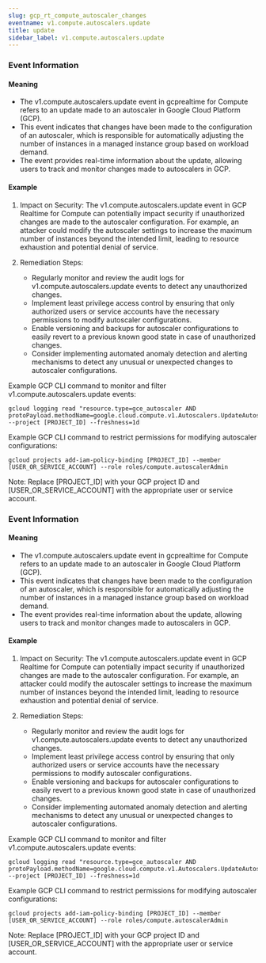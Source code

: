 ```yaml
--- 
slug: gcp_rt_compute_autoscaler_changes
eventname: v1.compute.autoscalers.update
title: update
sidebar_label: v1.compute.autoscalers.update
---
```


### Event Information

#### Meaning

- The v1.compute.autoscalers.update event in gcprealtime for Compute refers to an update made to an autoscaler in Google Cloud Platform (GCP).
- This event indicates that changes have been made to the configuration of an autoscaler, which is responsible for automatically adjusting the number of instances in a managed instance group based on workload demand.
- The event provides real-time information about the update, allowing users to track and monitor changes made to autoscalers in GCP.

#### Example

1. Impact on Security: The v1.compute.autoscalers.update event in GCP Realtime for Compute can potentially impact security if unauthorized changes are made to the autoscaler configuration. For example, an attacker could modify the autoscaler settings to increase the maximum number of instances beyond the intended limit, leading to resource exhaustion and potential denial of service.

2. Remediation Steps:
   - Regularly monitor and review the audit logs for v1.compute.autoscalers.update events to detect any unauthorized changes.
   - Implement least privilege access control by ensuring that only authorized users or service accounts have the necessary permissions to modify autoscaler configurations.
   - Enable versioning and backups for autoscaler configurations to easily revert to a previous known good state in case of unauthorized changes.
   - Consider implementing automated anomaly detection and alerting mechanisms to detect any unusual or unexpected changes to autoscaler configurations.

Example GCP CLI command to monitor and filter v1.compute.autoscalers.update events:
```
gcloud logging read "resource.type=gce_autoscaler AND protoPayload.methodName=google.cloud.compute.v1.Autoscalers.UpdateAutoscaler" --project [PROJECT_ID] --freshness=1d
```

Example GCP CLI command to restrict permissions for modifying autoscaler configurations:
```
gcloud projects add-iam-policy-binding [PROJECT_ID] --member [USER_OR_SERVICE_ACCOUNT] --role roles/compute.autoscalerAdmin
```

Note: Replace [PROJECT_ID] with your GCP project ID and [USER_OR_SERVICE_ACCOUNT] with the appropriate user or service account.


                       


















### Event Information

#### Meaning

- The v1.compute.autoscalers.update event in gcprealtime for Compute refers to an update made to an autoscaler in Google Cloud Platform (GCP).
- This event indicates that changes have been made to the configuration of an autoscaler, which is responsible for automatically adjusting the number of instances in a managed instance group based on workload demand.
- The event provides real-time information about the update, allowing users to track and monitor changes made to autoscalers in GCP.

#### Example

1. Impact on Security: The v1.compute.autoscalers.update event in GCP Realtime for Compute can potentially impact security if unauthorized changes are made to the autoscaler configuration. For example, an attacker could modify the autoscaler settings to increase the maximum number of instances beyond the intended limit, leading to resource exhaustion and potential denial of service.

2. Remediation Steps:
   - Regularly monitor and review the audit logs for v1.compute.autoscalers.update events to detect any unauthorized changes.
   - Implement least privilege access control by ensuring that only authorized users or service accounts have the necessary permissions to modify autoscaler configurations.
   - Enable versioning and backups for autoscaler configurations to easily revert to a previous known good state in case of unauthorized changes.
   - Consider implementing automated anomaly detection and alerting mechanisms to detect any unusual or unexpected changes to autoscaler configurations.

Example GCP CLI command to monitor and filter v1.compute.autoscalers.update events:
```
gcloud logging read "resource.type=gce_autoscaler AND protoPayload.methodName=google.cloud.compute.v1.Autoscalers.UpdateAutoscaler" --project [PROJECT_ID] --freshness=1d
```

Example GCP CLI command to restrict permissions for modifying autoscaler configurations:
```
gcloud projects add-iam-policy-binding [PROJECT_ID] --member [USER_OR_SERVICE_ACCOUNT] --role roles/compute.autoscalerAdmin
```

Note: Replace [PROJECT_ID] with your GCP project ID and [USER_OR_SERVICE_ACCOUNT] with the appropriate user or service account.

 